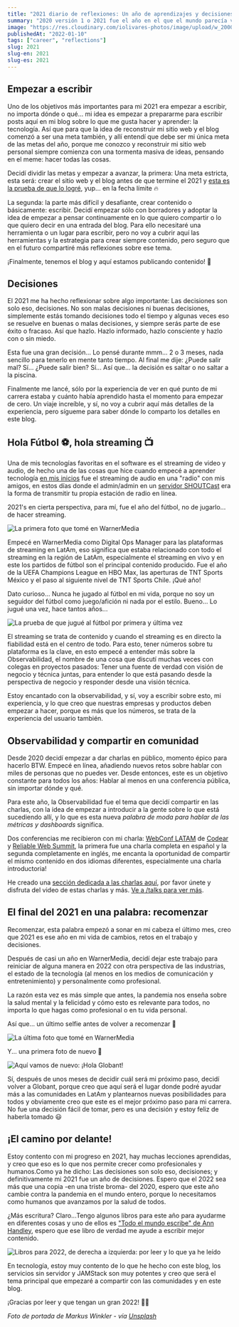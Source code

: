 ```yaml
---
title: "2021 diario de reflexiones: Un año de aprendizajes y decisiones"
summary: "2020 versión 1 o 2021 fue el año en el que el mundo parecía volver a la normalidad tras los cierres y la pandemia mundial, pero la realidad fue todo lo contrario. Para mí un año de decisiones y aprendizajes saliendo de la zona de confort."
image: "https://res.cloudinary.com/iolivares-photos/image/upload/w_2000,ar_16:9,c_fill,g_auto,e_sharpen/v1641174915/io-dot-com/posts/2021/1fgj6dfj33nd55i17c9c_iax1wg.jpg"
publishedAt: "2022-01-10"
tags: ["career", "reflections"]
slug: 2021
slug-en: 2021
slug-es: 2021
---
```


## Empezar a escribir

Uno de los objetivos más importantes para mi 2021 era empezar a escribir, no importa dónde o qué... mi idea es empezar a prepararme para escribir posts aquí en mi blog sobre lo que me gusta hacer y aprender: la tecnología. Así que para que la idea de reconstruir mi sitio web y el blog comenzó a ser una meta también, y allí entendí que debe ser mi única meta de las metas del año, porque me conozco y reconstruir mi sitio web personal siempre comienza con una tormenta masiva de ideas, pensando en el meme: hacer todas las cosas.

Decidí dividir las metas y empezar a avanzar, la primera: Una meta estricta, esta será: crear el sitio web y el blog antes de que termine el 2021 y [esta es la prueba de que lo logré](https://github.com/ivolivares/iolivares-dot-com/pull/32/commits/cdd0f4925c5fd94a1231d072d76eae2b2a32992d), yup... en la fecha límite 🔥

La segunda: la parte más difícil y desafiante, crear contenido o básicamente: escribir. Decidí empezar sólo con borradores y adoptar la idea de empezar a pensar continuamente en lo que quiero compartir o lo que quiero decir en una entrada del blog. Para ello necesitaré una herramienta o un lugar para escribir, pero no voy a cubrir aquí las herramientas y la estrategia para crear siempre contenido, pero seguro que en el futuro compartiré más reflexiones sobre ese tema.

¡Finalmente, tenemos el blog y aquí estamos publicando contenido! 🥲

## Decisiones

El 2021 me ha hecho reflexionar sobre algo importante: Las decisiones son solo eso, decisiones. No son malas decisiones ni buenas decisiones, simplemente estás tomando decisiones todo el tiempo y algunas veces eso se resuelve en buenas o malas decisiones, y siempre serás parte de ese éxito o fracaso. Así que hazlo. Hazlo informado, hazlo consciente y hazlo con o sin miedo.

<StaticTweet id="1356033414764376064" />

Esta fue una gran decisión... Lo pensé durante mmm... 2 o 3 meses, nada sencillo para tenerlo en mente tanto tiempo. Al final me dije: ¿Puede salir mal? Sí... ¿Puede salir bien? Sí... Así que... la decisión es saltar o no saltar a la piscina.

Finalmente me lancé, sólo por la experiencia de ver en qué punto de mi carrera estaba y cuánto había aprendido hasta el momento para empezar de cero. Un viaje increíble, y sí, no voy a cubrir aquí más detalles de la experiencia, pero sígueme para saber dónde lo comparto los detalles en este blog.

## Hola Fútbol ⚽️, hola streaming 📺

Una de mis tecnologías favoritas en el software es el streaming de video y audio, de hecho una de las cosas que hice cuando empecé a aprender tecnología <a href="/about">en mis inicios</a> fue el streaming de audio en una "radio" con mis amigos, en estos días donde el admin/admin en un [servidor SHOUTCast](https://en.wikipedia.org/wiki/SHOUTcast) era la forma de transmitir tu propia estación de radio en línea.

2021's en cierta perspectiva, para mí, fue el año del fútbol, no de jugarlo... de hacer streaming.

<Image
  alt="La primera foto que tomé en WarnerMedia"
  src="https://res.cloudinary.com/iolivares-photos/image/upload/w_1000,ar_16:9,c_fill,g_auto,e_sharpen/v1641782836/io-dot-com/posts/2021/the-first-photo-at-wm_oyjvok.jpg"
  width={1000}
  height={563}
/>

Empecé en WarnerMedia como Digital Ops Manager para las plataformas de streaming en LatAm, eso significa que estaba relacionado con todo el streaming en la región de LatAm, especialmente el streaming en vivo y en este los partidos de fútbol son el principal contenido producido. Fue el año de la UEFA Champions League en HBO Max, las aperturas de TNT Sports México y el paso al siguiente nivel de TNT Sports Chile. ¡Qué año!

Dato curioso... Nunca he jugado al fútbol en mi vida, porque no soy un seguidor del fútbol como juego/afición ni nada por el estilo. Bueno... Lo jugué una vez, hace tantos años...

<Image
  alt="La prueba de que jugué al fútbol por primera y última vez"
  src="https://res.cloudinary.com/iolivares-photos/image/upload/w_1000,ar_16:9,c_fill,g_auto,e_sharpen/v1641782836/io-dot-com/posts/2021/proof-of-me-playing-soccer_gkm6uj.jpg"
  width={1000}
  height={563}
/>

El streaming se trata de contenido y cuando el streaming es en directo la fiabilidad está en el centro de todo. Para esto, tener números sobre tu plataforma es la clave, en esto empecé a entender más sobre la Observabilidad, el nombre de una cosa que discutí muchas veces con colegas en proyectos pasados: Tener una fuente de verdad con visión de negocio y técnica juntas, para entender lo que está pasando desde la perspectiva de negocio y responder desde una visión técnica.

Estoy encantado con la observabilidad, y sí, voy a escribir sobre esto, mi experiencia, y lo que creo que nuestras empresas y productos deben empezar a hacer, porque es más que los números, se trata de la experiencia del usuario también.

## Observabilidad y compartir en comunidad

Desde 2020 decidí empezar a dar charlas en público, momento épico para hacerlo BTW. Empecé en línea, añadiendo nuevos retos sobre hablar con miles de personas que no puedes ver. Desde entonces, este es un objetivo constante para todos los años: Hablar al menos en una conferencia pública, sin importar dónde y qué.

Para este año, la Observabilidad fue el tema que decidí compartir en las charlas, con la idea de empezar a introducir a la gente sobre lo que está sucediendo allí, y lo que es esta nueva *palabra de moda para hablar de las métricas y dashboards* significa.

Dos conferencias me recibieron con mi charla: [WebConf LATAM](https://webconf.tech/) de [Codear](https://codear.org/) y [Reliable Web Summit](https://reliablewebsummit.com/), la primera fue una charla completa en español y la segunda completamente en inglés, me encanta la oportunidad de compartir el mismo contenido en dos idiomas diferentes, especialmente una charla introductoria!

He creado una <a href="/es/talks">sección dedicada a las charlas aquí</a>, por favor únete y disfruta del video de estas charlas y más. <a href="/es/talks">Ve a /talks para ver más</a>.

## El final del 2021 en una palabra: recomenzar

Recomenzar, esta palabra empezó a sonar en mi cabeza el último mes, creo que 2021 es ese año en mi vida de cambios, retos en el trabajo y decisiones.

Después de casi un año en WarnerMedia, decidí dejar este trabajo para reiniciar de alguna manera en 2022 con otra perspectiva de las industrias, el estado de la tecnología (al menos en los medios de comunicación y entretenimiento) y personalmente como profesional.

La razón esta vez es más simple que antes, la pandemia nos enseña sobre la salud mental y la felicidad y cómo esto es relevante para todos, no importa lo que hagas como profesional o en tu vida personal.

Así que... un último selfie antes de volver a recomenzar 📸

<Image
  alt="La última foto que tomé en WarnerMedia"
  src="https://res.cloudinary.com/iolivares-photos/image/upload/w_1000,ar_16:9,c_fill,g_auto,e_sharpen/v1641782837/io-dot-com/posts/2021/the-last-photo-at-wm_lymkr7.jpg"
  width={1000}
  height={563}
/>

Y... una primera foto de nuevo 📸

<Image
  alt="Aquí vamos de nuevo: ¡Hola Globant!"
  src="https://res.cloudinary.com/iolivares-photos/image/upload/w_1000,ar_16:9,c_fill,g_auto,e_sharpen/v1641784536/io-dot-com/posts/2021/hello-again-globant_jdar7w.jpg"
  width={1000}
  height={563}
/>

Sí, después de unos meses de decidir cuál será mi próximo paso, decidí volver a Globant, porque creo que aquí será el lugar donde podré ayudar más a las comunidades en LatAm y plantearnos nuevas posibilidades para todos y obviamente creo que este es el mejor próximo paso para mi carrera. No fue una decisión fácil de tomar, pero es una decisión y estoy feliz de haberla tomado 😃

## ¡El camino por delante!

Estoy contento con mi progreso en 2021, hay muchas lecciones aprendidas, y creo que eso es lo que nos permite crecer como profesionales y humanos.Como ya he dicho:  Las decisiones son solo eso, decisiones; y definitivamente mi 2021 fue un año de decisiones.
Espero que el 2022 sea más que una copia -en una triste broma- del 2020, espero que este año cambie contra la pandemia en el mundo entero, porque lo necesitamos como humanos que avanzamos por la salud de todos.

¿Más escritura? Claro...Tengo algunos libros para este año para ayudarme en diferentes cosas y uno de ellos es ["Todo el mundo escribe" de Ann Handley](https://read.amazon.com/kp/embed?asin=B00LMB5P0G&preview=newtab&linkCode=kpe&ref_=cm_sw_r_kb_dp_MFVPBPR8WJ9W5YSPWRCV), espero que ese libro de verdad me ayude a escribir mejor contenido.

<Image
  alt="Libros para 2022, de derecha a izquierda: por leer y lo que ya he leído"
  src="https://res.cloudinary.com/iolivares-photos/image/upload/w_1000,ar_16:9,c_fill,g_auto,e_sharpen/v1641784952/io-dot-com/posts/2021/books-for-2022_xusf9h.jpg"
  width={1000}
  height={563}
/>

En tecnología, estoy muy contento de lo que he hecho con este blog, los servicios sin servidor y JAMStack son muy potentes y creo que será el tema principal que empezaré a compartir con las comunidades y en este blog.

¡Gracias por leer y que tengan un gran 2022! 🎉🎊

*Foto de portada de Markus Winkler - vía [Unsplash](https://unsplash.com/photos/EcgyryGygeE)*